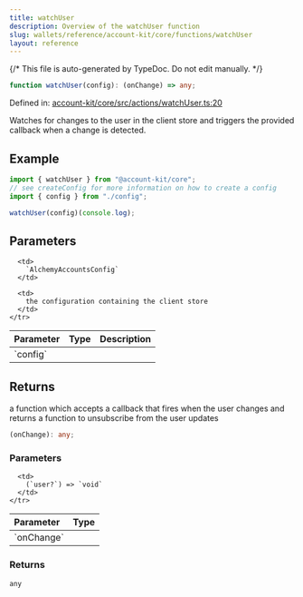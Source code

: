 ```yaml
---
title: watchUser
description: Overview of the watchUser function
slug: wallets/reference/account-kit/core/functions/watchUser
layout: reference
---
```


{/* This file is auto-generated by TypeDoc. Do not edit manually. */}

```ts
function watchUser(config): (onChange) => any;
```

Defined in: [account-kit/core/src/actions/watchUser.ts:20](https://github.com/alchemyplatform/aa-sdk/blob/0cc60e9f694c242d91befdaa2f26cdec3ee389c5/account-kit/core/src/actions/watchUser.ts#L20)

Watches for changes to the user in the client store and triggers the provided callback when a change is detected.

## Example

```ts
import { watchUser } from "@account-kit/core";
// see createConfig for more information on how to create a config
import { config } from "./config";

watchUser(config)(console.log);
```

## Parameters

<table>
  <thead>
    <tr>
      <th align="left">Parameter</th>
      <th align="left">Type</th>
      <th align="left">Description</th>
    </tr>
  </thead>

  <tbody>
    <tr>
      <td>
        `config`
      </td>

      <td>
        `AlchemyAccountsConfig`
      </td>

      <td>
        the configuration containing the client store
      </td>
    </tr>

  </tbody>
</table>

## Returns

a function which accepts a callback that fires when the user changes and returns a function to unsubscribe from the user updates

```ts
(onChange): any;
```

### Parameters

<table>
  <thead>
    <tr>
      <th align="left">Parameter</th>
      <th align="left">Type</th>
    </tr>
  </thead>

  <tbody>
    <tr>
      <td>
        `onChange`
      </td>

      <td>
        (`user?`) => `void`
      </td>
    </tr>

  </tbody>
</table>

### Returns

`any`
